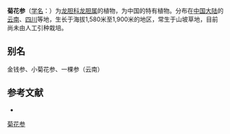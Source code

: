 {{Speciesbox
| name = 菊花参
| status = 
| status_system = 
| image =
| genus = Gentiana
| species = sarcorrhiza
| authority = Ling et Ma ex T. N. Ho
}}

'''菊花参'''（[[学名|学名]]：{{lang|la|''Gentiana sarcorrhiza''}}）为[[龙胆科|龙胆科]][[龙胆属|龙胆属]]的植物，为中国的特有植物。分布在[[中国大陆|中国大陆]]的[[云南|云南]]、[[四川|四川]]等地，生长于海拔1,580米至1,900米的地区，常生于山坡草地，目前尚未由人工引种栽培。

== 别名 ==
金钱参、小菊花参、一棵参（云南）

== 参考文献 ==
<div class="references-small">
* {{cite web| url =http://www.bioinfo.cn/db05/KmzwSpecies.php?action=view&id=8601| title =菊花参| work =《中国高等植物数据库全库》| publisher =中国科学院微生物研究所| author =昆明植物研究所| accessdate =2009-02-24| deadurl =yes| archiveurl =https://web.archive.org/web/20160305024744/http://www.bioinfo.cn/db05/KmzwSpecies.php?action=view&id=8601| archivedate =2016-03-05}}
</div>
{{Taxonbar|from=Q15227423}}

[[Category:龙胆属|菊花参]]


{{植物小作品}}